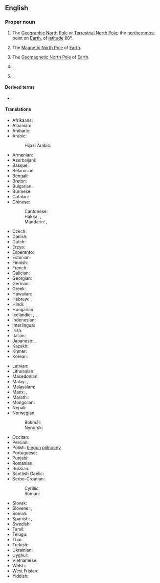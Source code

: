 {{also|north pole}}
==English==

===Proper noun===
{{wikipedia}}
{{en-proper noun|head=[[north|North]] [[pole|Pole]]}}

# {{lb|en|geography}} The [[Geographic North Pole]] or [[Terrestrial North Pole]]; the [[northernmost]] point on [[Earth]], of [[latitude]] 90°.
# {{lb|en|geography}} The [[Magnetic North Pole]] of [[Earth]].
# {{lb|en|geography}} The [[Geomagnetic North Pole]] of [[Earth]].
# {{place|en|city|s/Alaska}}.
# {{place|en|hamlet|s/New York}}.

====Derived terms====
* {{l|en|North Pole of inaccessibility}}

====Translations====
{{trans-top|northernmost point on Earth}}
* Afrikaans: {{t|af|Noordpool}}
* Albanian: {{t|sq|Poli i Veriut}}
* Amharic: {{t|am|ስሜን ዋልታ}}
* Arabic: {{t|ar|اَلْقُطْب اَلشَّمَالِيّ|m}}
*: Hijazi Arabic: {{t|acw|القُطْب الشمالي|m|tr=al-quṭb aš-šamāli, al-guṭb aš-šamāli}}
* Armenian: {{t+|hy|Հյուսիսային բևեռ}}
* Azerbaijani: {{t|az|şimal qütbü}}
* Basque: {{t|eu|iparburua}}
* Belarusian: {{t|be|Паўночны полюс|m}}
* Bengali: {{t|bn|উত্তর মেরু}}
* Breton: {{t|br|pennahel an Norzh|m}}
* Bulgarian: {{t|bg|Северен полюс|m}}
* Burmese: {{t|my|မြောက်ဝင်ရိုးစွန်း}}
* Catalan: {{t|ca|pol Nord|m}}
* Chinese:
*: Cantonese: {{t|yue| 北極|tr=bak1 gik6}} {{qualifier|Jyutping}}
*: Hakka: {{t|hak|北極|sc=Hani}}, {{t|hak|北极|tr=bed` kid|sc=Hani}}
*: Mandarin: {{t+|cmn|北極|sc=Hani}}, {{t+|cmn|北极|tr=Běijí|sc=Hani}}
* Czech: {{t|cs|severní pól|m}}
* Danish: {{t|da|nordpolen|c}}
* Dutch: {{t+|nl|Noordpool|m}}
* Erzya: {{t|myv|пелеве почо}}
* Esperanto: {{t|eo|Norda poluso}}
* Estonian: {{t|et|põhjapoolus}}
* Finnish: {{t+|fi|pohjoisnapa}}
* French: {{t+|fr|pôle Nord|m}}
* Galician: {{t|gl|Polo Norte|m}}
* Georgian: {{t|ka|ჩრდილოეთი პოლუსი}}
* German: {{t+|de|Nordpol|m}}
* Greek: {{t+|el|Βόρειος Πόλος|m}}
* Hawaiian: {{t|haw|Wēlau ʻĀkau}}
* Hebrew: {{t|he|הקוטב הצפוני|m|tr=hákotev hatzfoní}}, {{t+|he|קוטב|tr=hakótev}}
* Hindi: {{t|hi|उत्तरी ध्रुव}}
* Hungarian: {{t+|hu|Északi-sark}}
* Icelandic: {{t+|is|norðurheimskaut|n}}, {{t|is|norðurskaut|n}}, {{t+|is|norðurpóll|m}}
* Indonesian: {{t|id|Kutub Utara}}
* Interlingua: {{t|ia|polo nord}}
* Irish: {{t|ga|Pol Thuaidh|m}}
* Italian: {{t|it|polo nord|m}}
* Japanese: {{t+|ja|北極|tr=ほっきょく, hokkyoku|sc=Jpan}}, {{t+|ja|北極点|tr=ほっきょくてん, hokkyokuten}}
* Kazakh: {{t|kk|Солтүстік полюс}}
* Khmer: {{t|km|ប៉ូល​ខាងជើង}}
* Korean: {{t|ko|북극점}}
{{trans-mid}}
* Latvian: {{t|lv|Ziemeļpols|m}}
* Lithuanian: {{t|lt|Šiaurės ašigalis|m}}
* Macedonian: {{t|mk|северен пол|m}}
* Malay: {{t|ms|Kutub Syamali}}, {{t|ms|Kutub Utara}}
* Malayalam: {{t+|ml|ഉത്തരധ്രുവം}}
* Manx: {{t|gv|Ard y Twoaie|m}}, {{t|gv|ard ny twoaie|m}}
* Marathi: {{t|mr|उत्तर ध्रुव}}
* Mongolian: {{t|mn|Умард туйл}}
* Nepali: {{t|ne|उत्तरी ध्रुव}}
* Norwegian:
*: Bokmål: {{t|nb|Nordpolen|m}}
*: Nynorsk: {{t|nn|Nordpolen|m}}
* Occitan: {{t|oc|pòl Nòrd}}
* Persian: {{t|fa|قطب شمال|tr=qotb šomâl}}
* Polish: [[biegun]] [[północny]] {{g|m}}
* Portuguese: {{t|pt|Polo Norte|m}}
* Punjabi: {{t|pa|ਉੱਤਰੀ ਧਰੁਵ}}
* Romanian: {{t|ro|Polul Nord|m}}
* Russian: {{t+|ru|Се́верный по́люс|m}}
* Scottish Gaelic: {{t|gd|Pòla a Tuath|m}}
* Serbo-Croatian:
*: Cyrillic: {{t|sh|Сјеверни пол|m}}
*: Roman: {{t|sh|Sjeverni pol|m}}
* Slovak: {{t|sk|severný pól|m}}
* Slovene: {{t|sl|Severni tečaj|m}}, {{t|sl|Severni pol|m}}
* Somali: {{t|so|Cidhifka Waqooyi}}
* Spanish: {{t|es|Polo Norte|m}}, {{t|es|polo Norte|m}}
* Swedish: {{t+|sv|nordpolen|c}}
* Tamil: {{t|ta|வட துருவம்}}
* Telugu: {{t|te|ఉత్తర ధ్రువం}}
* Thai: {{t+|th|ขั้วโลกเหนือ|tr=kûua-lôok-nʉ̌ʉa}}
* Turkish: {{t+|tr|Kuzey Kutbu}}
* Ukrainian: {{t|uk|Північний по́люс|m}}
* Uyghur: {{t|ug|شىمالىي قۇتۇپ}}
* Vietnamese: {{t|vi|Bắc Cực }}
* Welsh: {{t+|cy|Pegwn y Gogledd|m}}
* West Frisian: {{t|fy|Noardpoal}}
* Yiddish: {{t|yi|צפֿון פאָלוס|tr=tsofn polus|m}}
{{trans-bottom}}